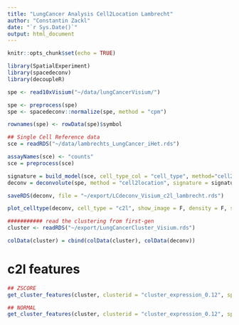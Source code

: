 ```yaml
---
title: "LungCancer Analysis Cell2Location Lambrecht"
author: "Constantin Zackl"
date: "`r Sys.Date()`"
output: html_document
---
```


```r
knitr::opts_chunk$set(echo = TRUE)
```

```r
library(SpatialExperiment)
library(spacedeconv)
library(decoupleR)
```

```r
spe <- read10xVisium("~/data/lungCancerVisium/")
```

```r
spe <- preprocess(spe)
spe <- spacedeconv::normalize(spe, method = "cpm")

rownames(spe) <- rowData(spe)$symbol
```

```r
## Single Cell Reference data
sce = readRDS("~/data/lambrechts_LungCancer_iHet.rds")
```

```r
assayNames(sce) <- "counts"
sce = preprocess(sce)

signature = build_model(sce, cell_type_col = "cell_type", method="cell2location", epochs = 250, batch_id_col = "patient", gpu = T, assay_sc = "counts")
deconv = deconvolute(spe, method = "cell2location", signature = signature, epochs = 30000, gpu=T, assay_sp = "counts")
```

```r
saveRDS(deconv, file = "~/export/LCdeconv_Visium_c2l_lambrecht.rds")
```

```r
plot_celltype(deconv, cell_type = "c2l", show_image = F, density = F, smooth = T)
```


```r
########### read the clustering from first-gen
cluster <- readRDS("~/export/LungCancerCluster_Visium.rds")

colData(cluster) = cbind(colData(cluster), colData(deconv))
```

# c2l features

```r
## ZSCORE
get_cluster_features(cluster, clusterid = "cluster_expression_0.12", spmethod = "c2l", topn = 5, zscore = TRUE)

## NORMAL
get_cluster_features(cluster, clusterid = "cluster_expression_0.12", spmethod = "c2l", topn = 5, zscore = FALSE)

```